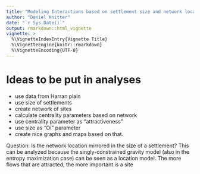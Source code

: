 ```yaml
---
title: "Modeling Interactions based on settlement size and network location"
author: "Daniel Knitter"
date: "`r Sys.Date()`"
output: rmarkdown::html_vignette
vignette: >
  %\VignetteIndexEntry{Vignette Title}
  %\VignetteEngine{knitr::rmarkdown}
  %\VignetteEncoding{UTF-8}
---
```


# Ideas to be put in analyses

- use data from Harran plain
- use size of settlements
- create network of sites 
- calculate centrality parameters based on network
- use centrality parameter as "attractiveness"
- use size as "Oi" parameter
- create nice graphs and maps based on that. 

Question: Is the network location mirrored in the size of a settlement? This can be analyzed because the singly-constrained gravity model (also in the entropy maximization case) can be seen as a location model. The more flows that are attracted, the more important is a site
